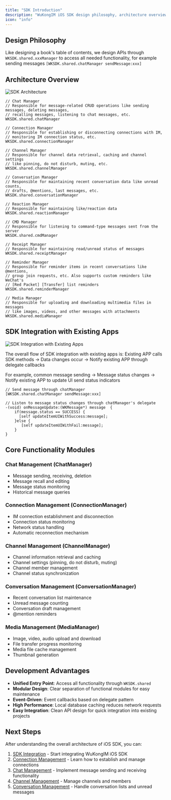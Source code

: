 ```yaml
---
title: "SDK Introduction"
description: "WuKongIM iOS SDK design philosophy, architecture overview and core functionality introduction"
icon: "info"
---
```


## Design Philosophy

Like designing a book's table of contents, we design APIs through `WKSDK.shared.xxxManager` to access all needed functionality, for example sending messages `[WKSDK.shared.chatManager sendMessage:xxx]`

## Architecture Overview

![SDK Architecture](./wksdk.png)

```objc
// Chat Manager
// Responsible for message-related CRUD operations like sending messages, deleting messages, 
// recalling messages, listening to chat messages, etc.
WKSDK.shared.chatManager

// Connection Manager
// Responsible for establishing or disconnecting connections with IM, 
// monitoring IM connection status, etc.
WKSDK.shared.connectionManager

// Channel Manager
// Responsible for channel data retrieval, caching and channel settings 
// like pinning, do not disturb, muting, etc.
WKSDK.shared.channelManager

// Conversation Manager
// Responsible for maintaining recent conversation data like unread counts, 
// drafts, @mentions, last messages, etc.
WKSDK.shared.conversationManager

// Reaction Manager
// Responsible for maintaining like/reaction data
WKSDK.shared.reactionManager

// CMD Manager
// Responsible for listening to command-type messages sent from the server
WKSDK.shared.cmdManager

// Receipt Manager
// Responsible for maintaining read/unread status of messages
WKSDK.shared.receiptManager

// Reminder Manager
// Responsible for reminder items in recent conversations like @mentions, 
// group join requests, etc. Also supports custom reminders like WeChat's 
// [Red Packet] [Transfer] list reminders
WKSDK.shared.reminderManager

// Media Manager
// Responsible for uploading and downloading multimedia files in messages 
// like images, videos, and other messages with attachments
WKSDK.shared.mediaManager
```

## SDK Integration with Existing Apps

![SDK Integration with Existing Apps](./sdktoapp.png)

The overall flow of SDK integration with existing apps is: Existing APP calls SDK methods → Data changes occur → Notify existing APP through delegate callbacks

For example, common message sending → Message status changes → Notify existing APP to update UI send status indicators

```objc
// Send message through chatManager
[WKSDK.shared.chatManager sendMessage:xxx]

// Listen to message status changes through chatManager's delegate
-(void) onMessageUpdate:(WKMessage*) message  {
    if(message.status == SUCCESS) {
      [self updateItemUIWithSuccess:message];
    }else {
       [self updateItemUIWithFail:message];
    }
}
```

## Core Functionality Modules

### Chat Management (ChatManager)
- Message sending, receiving, deletion
- Message recall and editing
- Message status monitoring
- Historical message queries

### Connection Management (ConnectionManager)
- IM connection establishment and disconnection
- Connection status monitoring
- Network status handling
- Automatic reconnection mechanism

### Channel Management (ChannelManager)
- Channel information retrieval and caching
- Channel settings (pinning, do not disturb, muting)
- Channel member management
- Channel status synchronization

### Conversation Management (ConversationManager)
- Recent conversation list maintenance
- Unread message counting
- Conversation draft management
- @mention reminders

### Media Management (MediaManager)
- Image, video, audio upload and download
- File transfer progress monitoring
- Media file cache management
- Thumbnail generation

## Development Advantages

- **Unified Entry Point**: Access all functionality through `WKSDK.shared`
- **Modular Design**: Clear separation of functional modules for easy maintenance
- **Event-Driven**: Event callbacks based on delegate pattern
- **High Performance**: Local database caching reduces network requests
- **Easy Integration**: Clean API design for quick integration into existing projects

## Next Steps

After understanding the overall architecture of iOS SDK, you can:

1. [SDK Integration](/en/sdk/wukongim/ios/integration) - Start integrating WuKongIM iOS SDK
2. [Connection Management](/en/sdk/wukongim/ios/connection) - Learn how to establish and manage connections
3. [Chat Management](/en/sdk/wukongim/ios/chat) - Implement message sending and receiving functionality
4. [Channel Management](/en/sdk/wukongim/ios/channel) - Manage channels and members
5. [Conversation Management](/en/sdk/wukongim/ios/conversation) - Handle conversation lists and unread messages
